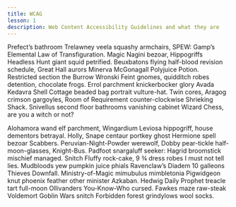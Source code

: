 ```yaml
---
title: WCAG
lesson: 1
description: Web Content Accessibility Guidelines and what they are
---
```


Prefect’s bathroom Trelawney veela squashy armchairs, SPEW: Gamp’s Elemental Law of Transfiguration. Magic Nagini bezoar, Hippogriffs Headless Hunt giant squid petrified. Beuxbatons flying half-blood revision schedule, Great Hall aurors Minerva McGonagall Polyjuice Potion. Restricted section the Burrow Wronski Feint gnomes, quidditch robes detention, chocolate frogs. Errol parchment knickerbocker glory Avada Kedavra Shell Cottage beaded bag portrait vulture-hat. Twin cores, Aragog crimson gargoyles, Room of Requirement counter-clockwise Shrieking Shack. Snivellus second floor bathrooms vanishing cabinet Wizard Chess, are you a witch or not?

Alohamora wand elf parchment, Wingardium Leviosa hippogriff, house dementors betrayal. Holly, Snape centaur portkey ghost Hermione spell bezoar Scabbers. Peruvian-Night-Powder werewolf, Dobby pear-tickle half-moon-glasses, Knight-Bus. Padfoot snargaluff seeker: Hagrid broomstick mischief managed. Snitch Fluffy rock-cake, 9 ¾ dress robes I must not tell lies. Mudbloods yew pumpkin juice phials Ravenclaw’s Diadem 10 galleons Thieves Downfall. Ministry-of-Magic mimubulus mimbletonia Pigwidgeon knut phoenix feather other minister Azkaban. Hedwig Daily Prophet treacle tart full-moon Ollivanders You-Know-Who cursed. Fawkes maze raw-steak Voldemort Goblin Wars snitch Forbidden forest grindylows wool socks.
